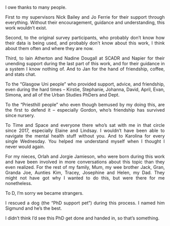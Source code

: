 <style>
body {
text-align: justify}
</style>


I owe thanks to many people. 

First to my supervisors Nick Bailey and Jo Ferrie for their support through everything. Without their encouragement, guidance and understanding, this work wouldn’t exist.

Second, to the original survey participants, who probably don’t know how their data is being used, and probably don’t know about this work, I think about them often and where they are now. 

Third, to Iain Atherton and Nadine Dougall at SCADR and Napier for their unending support during the last part of this work, and for their guidance in a system I know nothing of. And to Jan for the hand of friendship, coffee, and stats chat. 

To the “Glasgow Uni people” who provided support, advice, and friendship, even during the hard times – Kirstie, Stephanie, Johanna, David, April, Evan, Simona, and all of the Urban Studies PhDers and Dept. 

To the “Priesthill people” who even though bemused by my doing this, are the first to defend it – especially Gordon, who’s friendship has survived since nursery. 

To Time and Space and everyone there who’s sat with me in that circle since 2017, especially Elaine and Lindsay.  I wouldn’t have been able to navigate the mental health stuff without you. And to Karolina for every single Wednesday. You helped me understand myself when I thought I never would again.

For my nieces, Orlah and Jorgie Jamieson, who were born during this work and have been involved in more conversations about this topic than they even realized. For the rest of my family, Mum, my wee brother Jack, Gran, Granda Joe, Aunties Kim, Tracey, Josephine and Helen, my Dad. They might not have got why I wanted to do this, but were there for me nonetheless. 

To D, I'm sorry we became strangers. 

I rescued a dog (the "PhD support pet") during this process. I named him Sigmund and he’s the best. 

I didn’t think I’d see this PhD get done and handed in, so that’s something. 
